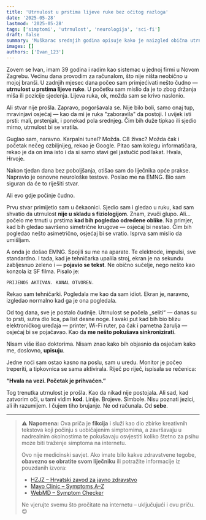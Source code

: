 ```yaml
---
title: 'Utrnulost u prstima lijeve ruke bez očitog razloga'
date: '2025-05-28'
lastmod: '2025-05-28'
tags: ['simptomi', 'utrnulost', 'neurologija', 'sci-fi']
draft: false
summary: 'Muškarac srednjih godina opisuje kako je naizgled obična utrnulost u prstima dovela do otkrića koje ne može racionalno objasniti.'
images: []
authors: ['Ivan_123']
---
```


Zovem se Ivan, imam 39 godina i radim kao sistemac u jednoj firmi u Novom Zagrebu. Većinu dana provodim za računalom, što nije ništa neobično u mojoj branši. U zadnjih mjesec dana počeo sam primjećivati nešto čudno — **utrnulost u prstima lijeve ruke**. U početku sam mislio da je to zbog držanja miša ili pozicije sjedenja. Lijeva ruka, ok, možda sam se krivo naslonio.

Ali stvar nije prošla. Zapravo, pogoršavala se. Nije bilo boli, samo onaj tup, mravinjavi osjećaj — kao da mi je ruka "zaboravila" da postoji. I uvijek isti prsti: mali, prstenjak, i ponekad pola srednjeg. Čim bih duže tipkao ili sjedio mirno, utrnulost bi se vratila.

Guglao sam, naravno. Karpalni tunel? Možda. C8 živac? Možda čak i početak nečeg ozbiljnijeg, rekao je Google. Pitao sam kolegu informatičara, rekao je da on ima isto i da si samo stavi gel jastučić pod lakat. Hvala, Hrvoje.

Nakon tjedan dana bez poboljšanja, otišao sam do liječnika opće prakse. Napravio je osnovne neurološke testove. Poslao me na EMNG. Bio sam siguran da će to riješiti stvar.

Ali evo gdje počinje čudno.

Prvu stvar primijetio sam u čekaonici. Sjedio sam i gledao u ruku, kad sam shvatio da utrnulost **nije u skladu s fiziologijom**. Znam, zvuči glupo. Ali... počelo me trnuti u prstima **kad bih pogledao određene oblike**. Na primjer, kad bih gledao savršeno simetrične krugove — osjećaj bi nestao. Čim bih pogledao nešto asimetrično, osjećaj bi se vratio. Isprva sam mislio da umišljam.

A onda je došao EMNG. Spojili su me na aparate. Te elektrode, impulsi, sve standardno. I tada, kad je tehničarka upalila stroj, ekran je na sekundu zabljesnuo zeleno i — **pojavio se tekst**. Ne obično sučelje, nego nešto kao konzola iz SF filma. Pisalo je:

`PRIJENOS AKTIVAN. KANAL OTVOREN.`

Rekao sam tehničarki. Pogledala me kao da sam idiot. Ekran je, naravno, izgledao normalno kad ga je ona pogledala.

Od tog dana, sve je postalo čudnije. Utrnulost se počela „seliti“ — danas su to prsti, sutra dio lica, pa list desne noge. I svaki put kad bih bio blizu elektroničkog uređaja — printer, Wi-Fi ruter, pa čak i pametna žarulja — osjećaj bi se pojačavao. Kao da **me nešto pokušava sinkronizirati**.

Nisam više išao doktorima. Nisam znao kako bih objasnio da osjećam kako me, doslovno, **upisuju**.

Jedne noći sam ostao kasno na poslu, sam u uredu. Monitor je počeo treperiti, a tipkovnica se sama aktivirala. Riječ po riječ, ispisala se rečenica:

**“Hvala na vezi. Početak je prihvaćen.”**

Tog trenutka utrnulost je prošla. Kao da nikad nije postojala. Ali sad, kad zatvorim oči, u tami vidim **kod**. Linije. Brojeve. Simbole. Nisu poznati jezici, ali ih razumijem. I čujem tiho brujanje. Ne od računala. Od **sebe**.

---

> ⚠️ **Napomena:** Ova priča je **fikcija** i služi kao dio zbirke kreativnih tekstova koji počinju s uobičajenim simptomima, a završavaju u nadrealnim okolnostima te pokušavaju osvjestiti koliko štetno za psihu moze biti traženje simptoma na internetu.
>
> Ovo nije medicinski savjet. Ako imate bilo kakve zdravstvene tegobe, **obavezno se obratite svom liječniku** ili potražite informacije iz pouzdanih izvora:
>
> * [HZJZ – Hrvatski zavod za javno zdravstvo](https://www.hzjz.hr)
> * [Mayo Clinic – Symptoms A–Z](https://www.mayoclinic.org)
> * [WebMD – Symptom Checker](https://www.webmd.com)
>
> Ne vjerujte svemu što pročitate na internetu – uključujući i ovu priču. 😉

